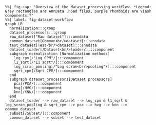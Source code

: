 ```mermaid
%%| fig-cap: "Overview of the dataset processing workflow. *Legend: Grey rectangles are AnnData .h5ad files, purple rhomboids are Viash components.*"
%%| label: fig-dataset-workflow
graph LR
  normalization:::group
  dataset_processors:::group
  raw_dataset["Raw dataset"]:::anndata
  common_dataset[Common<br/>dataset]:::anndata
  test_dataset[Test<br/>dataset]:::anndata
  dataset_loader[/Dataset<br/>loader/]:::component
  subgraph normalization [Normalization methods]
    log_cpm[/"Log CPM"/]:::component
    l1_sqrt[/"L1 sqrt"/]:::component
    log_scran_pooling[/"Log scran<br/>pooling"/]:::component
    sqrt_cpm[/Sqrt CPM/]:::component
  end
  subgraph dataset_processors[Dataset processors]
    pca[/PCA/]:::component
    hvg[/HVG/]:::component
    knn[/KNN/]:::component
  end
  dataset_loader --> raw_dataset --> log_cpm & l1_sqrt & log_scran_pooling & sqrt_cpm --> pca --> hvg --> knn --> common_dataset
  subset[/Subset/]:::component
  common_dataset --> subset --> test_dataset
```